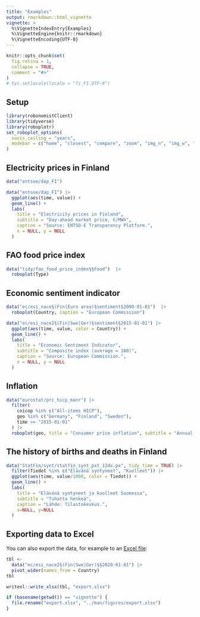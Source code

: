 ```yaml
---
title: "Examples"
output: rmarkdown::html_vignette
vignette: >
  %\VignetteIndexEntry{Examples}
  %\VignetteEngine{knitr::rmarkdown}
  %\VignetteEncoding{UTF-8}
---
```


```r
knitr::opts_chunk$set(
  fig.retina = 1,
  collapse = TRUE,
  comment = "#>"
)
# Sys.setlocale(locale = "fi_FI.UTF-8")
```

## Setup

```r
library(robonomistClient)
library(tidyverse)
library(roboplotr)
set_roboplot_options(
  xaxis_ceiling = "years",
  modebar = c("home", "closest", "compare", "zoom", "img_n", "img_w", "data_dl")
)
```

## Electricity prices in Finland

```r
data("entsoe/dap_FI")

data("entsoe/dap_FI") |>
  ggplot(aes(time, value)) +
  geom_line() +
  labs(
    title = "Electricity prices in Finland",
    subtitle = "Day-ahead market price, €/MWh",
    caption = "Source: ENTSO-E Transparency Platform.",
    x = NULL, y = NULL
  )
```

## FAO food price index

```r
data("tidy/fao_food_price_index§§Food")  |>
  roboplot(Type)
```

## Economic sentiment indicator

```r
data("ec/esi_nace§(Fin|Euro area)§sentiment§2000-01-01")  |>
  roboplot(Country, caption = "European Commission")
```

```r
data("ec/esi_nace2§(Fin|Swe|Ger)§sentiment§2015-01-01") |>
  ggplot(aes(time, value, color = Country)) +
  geom_line() +
  labs(
    title = "Economic Sentiment Indicator",
    subtitle = "Composite index (average = 100)",
    caption = "Source: European Commission.",
    x = NULL, y = NULL
  )
```

## Inflation

```r
data("eurostat/prc_hicp_manr") |>
  filter(
    coicop %in% c("All-items HICP"),
    geo %in% c("Germany", "Finland", "Sweden"),
    time >= "2015-01-01"
  ) |>
  roboplot(geo, title = "Consumer price inflation", subtitle = "Annual change, %")
```

## The history of births and deaths in Finland

```r
data("StatFin/synt/statfin_synt_pxt_12dx.px", tidy_time = TRUE) |>
  filter(Tiedot %in% c("Elävänä syntyneet", "Kuolleet")) |>
  ggplot(aes(time, value/1000, color = Tiedot)) +
  geom_line() +
  labs(
    title = "Elävänä syntyneet ja kuolleet Suomessa",
    subtitle = "Tuhatta henkeä",
    caption = "Lähde: Tilastokeskus.",
    x=NULL, y=NULL
  )
```


## Exporting data to Excel

You can also export the data, for example to an [Excel file](../../raw/main/man/figures/export.xlsx):

```r
tbl <-
  data("ec/esi_nace2§(Fin|Swe|Ger)§§2020-01-01") |>
  pivot_wider(names_from = Country)
tbl

writexl::write_xlsx(tbl, "export.xlsx")
```

```r
if (basename(getwd()) == "vignette") {
  file.rename("export.xlsx", "../man/figures/export.xlsx")
}
```
